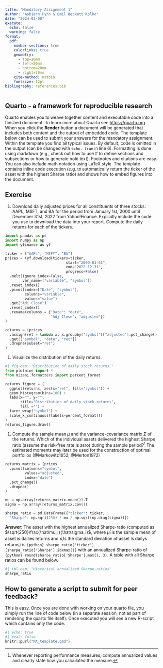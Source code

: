 ```yaml
---
title: "Mandatory Assignment 1"
author: "Asbjørn Fyhn & Emil Beckett Kolko"
date: "2024-03-08"
execute: 
  echo: false
  warning: false
format:
  pdf: 
    number-sections: true
    colorlinks: true
    geometry:
      - top=20mm
      - left=20mm
      - bottom=20mm
      - right=20mm
    cite-method: natbib
    fontsize: 12pt
bibliography: references.bib
---
```


## Quarto - a framework for reproducible research

Quarto enables you to weave together content and executable code into a finished document. To learn more about Quarto see <https://quarto.org>. When you click the **Render** button a document will be generated that includes both content and the output of embedded code. The template below can be used to submit your answers for the mandatory assignment. Within the template you find all typical issues. By default, code is omitted in the output (can be changed with `echo: true` in line 6). Formatting is done using markdown (e.g., check out how to use \# to define sections and subsections or how to generate bold text). Footnotes and citations are easy. You can also include math notation using LaTeX style. The template contains inline code execution (e.g. to automatically return the ticker of the asset with the highest Sharpe ratio) and shows how to embed figures into the document.

## Exercise

1. Download daily adjusted prices for all constituents of three stocks: AAPL, MSFT, and BA for the period from January 1st, 2000 until December 31st, 2022 from Yahoo!Finance. Explicitly include the code you use to download the data into your report. Compute the daily returns for each of the tickers.
```python
import pandas as pd
import numpy as np
import yfinance as yf

ticker = ["AAPL", "MSFT", "BA"]
prices = (yf.download(tickers=ticker,
                            start="2000-01-01",
                            end="2022-12-31",
                            progress=False)
  .melt(ignore_index=False,
        var_name=["variable", "symbol"])
  .reset_index()
  .pivot(index=["Date", "symbol"],
         columns="variable",
         values="value")
  .get("Adj Close")
  .reset_index()
  .rename(columns = {"Date": "date",
                     "Adj Close": "adjusted"})
)

returns = (prices
  .assign(ret = lambda x: x.groupby("symbol")["adjusted"].pct_change())
  .get(["symbol", "date", "ret"])
  .dropna(subset="ret")
)
```

1. Visualize the distribution of the daily returns.

```python
#| fig-cap: "Distribution of daily stock returns."
from plotnine import *
from mizani.formatters import percent_format

returns_figure = (
  ggplot(returns, aes(x="ret", fill="symbol")) +
  geom_histogram(bins=100) +
  labs(x="", y="",
       title="Distribution of daily stock returns",
       fill ="") +
  facet_wrap("symbol") +
  scale_x_continuous(labels=percent_format())
)
returns_figure.draw()

```

1. Compute the sample mean $\mu$ and the variance-covariance matrix $\Sigma$ of the returns.
Which of the individual assets delivered the highest Sharpe ratio (assume the risk-free rate is zero) during the sample period?^[Whenever reporting performance measures, compute annualized values and clearly state how you calculated the measure.]
The estimated moments may later be used for the construction of optimal portfolios (@Markowitz1952; @Merton1972)

```python
returns_matrix = (prices
  .pivot(columns="symbol", 
         values="adjusted", 
         index="date")
  .pct_change()
  .dropna()
)

mu = np.array(returns_matrix.mean()).T
sigma = np.array(returns_matrix.cov())

sharpe_ratio = pd.DataFrame({"ticker": ticker,
  "Sharpe": np.sqrt(250) * mu / np.sqrt(np.diag(sigma))})
```

**Answer: ** The asset with the highest annualized Sharpe-ratio (computed as $\sqrt{250}\frac{\hat\mu_i}{\hat\sigma_i}$, where $\hat\mu_i$ is the sample mean of asset $i$s dailies returns and $\hat\sigma_i$is the standard deviation of asset $i$s dailys returns) is `{python} sharpe_ratio['ticker'][sharpe_ratio['Sharpe'].idxmax()]` with an annualized Sharpe-ratio of `{python} round(sharpe_ratio['Sharpe'].max(), 3)`. A table with all Sharpe ratios can be found below. 
```python
#| tbl-cap: "Historical annualized Sharpe-ratios"
sharpe_ratio
```

## How to generate a script to submit for peer feedback?

This is easy. Once you are done with working on your quarto file, you simply run the line of code below (in a separate session, not as part of rendering the quarto file itself). Once executed you will see a new R-script which contains only the code.
```python
#| echo: true
#| eval: false
knitr::purl("MA_template.qmd")
```